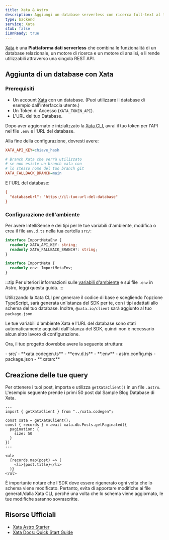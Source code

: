 ```yaml
---
title: Xata & Astro
description: Aggiungi un database serverless con ricerca full-text al tuo progetto con Xata
type: backend
service: Xata
stub: false
i18nReady: true
---
```



[Xata](https://xata.io) è una **Piattaforma dati serverless** che combina le funzionalità di un database relazionale, un motore di ricerca e un motore di analisi, e li rende utilizzabili attraverso una singola REST API.

## Aggiunta di un database con Xata

### Prerequisiti

- Un account [Xata](https://app.xata.io/signin) con un database. (Puoi utilizzare il database di esempio dall'interfaccia utente.)
- Un Token di Accesso (`XATA_TOKEN_API`).
- L'URL del tuo Database.

Dopo aver aggiornato e inizializzato la [Xata CLI](https://xata.io/docs/getting-started/installation), avrai il tuo token per l'API nel file `.env` e l'URL del database.

Alla fine della configurazione, dovresti avere:

```ini title=".env"
XATA_API_KEY=chiave_hash

# Branch Xata che verrà utilizzato
# se non esiste un branch xata con
# lo stesso nome del tuo branch git
XATA_FALLBACK_BRANCH=main
```

E l'URL del database:

```ini title=".xatarc"
{
  "databaseUrl": "https://il-tuo-url-del-database"
}
```

### Configurazione dell'ambiente

Per avere IntelliSense e dei tipi per le tue variabili d'ambiente, modifica o crea il file `env.d.ts` nella tua cartella `src/`:

```ts title="src/env.d.ts"
interface ImportMetaEnv {
  readonly XATA_API_KEY: string;
  readonly XATA_FALLBACK_BRANCH?: string;
}

interface ImportMeta {
  readonly env: ImportMetaEnv;
}
```

:::tip
Per ulteriori informazioni sulle [variabili d'ambiente](/it/guides/environment-variables/) e sui file `.env` in Astro, leggi questa guida.
:::

Utilizzando la Xata CLI per generare il codice di base e scegliendo l'opzione TypeScript, sarà generata un'istanza del SDK per te, con i tipi adattati allo schema del tuo database. Inoltre, `@xata.io/client` sarà aggiunto al tuo `package.json`.

Le tue variabili d'ambiente Xata e l'URL del database sono stati automaticamente acquisiti dall'istanza del SDK, quindi non è necessario alcun altro lavoro di configurazione.

Ora, il tuo progetto dovrebbe avere la seguente struttura:

<FileTree title="Struttura del Progetto">
- src/
  - **xata.codegen.ts**
  - **env.d.ts**
- **.env**
- astro.config.mjs
- package.json
- **.xatarc**
</FileTree>

## Creazione delle tue query

Per ottenere i tuoi post, importa e utilizza `getXataClient()` in un file `.astro`. L'esempio seguente prende i primi 50 post dal Sample Blog Database di Xata.

```astro title="src/pages/blog/index.astro"
---
import { getXataClient } from "../xata.codegen";

const xata = getXataClient();
const { records } = await xata.db.Posts.getPaginated({
  pagination: {
    size: 50
  }
})
---

<ul>
  {records.map(post) => (
    <li>{post.title}</li>
  )}
</ul>
```
È importante notare che l'SDK deve essere rigenerato ogni volta che lo schema viene modificato. Pertanto, evita di apportare modifiche ai file generati/dalla Xata CLI, perché una volta che lo schema viene aggiornato, le tue modifiche saranno sovrascritte.

## Risorse Ufficiali
- [Xata Astro Starter](https://github.com/xataio/examples/tree/main/apps/starter-astro)
- [Xata Docs: Quick Start Guide](https://xata.io/docs/getting-started/quickstart-astro)
